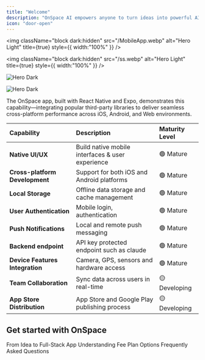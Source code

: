 ```yaml
---
title: "Welcome"
description: "OnSpace AI empowers anyone to turn ideas into powerful AI applications in minutes—no coding required. Our free, no-code platform enables effortless creation of custom AI apps; simply describe your vision and our agentic AI handles the rest."
icon: "door-open"
---
```


<img
  className="block dark:hidden"
  src="/MobileApp.webp"
  alt="Hero Light"
  title={true}
  style={{ width:"100%" }}
/>

<img
  className="block dark:hidden"
  src="/ss.webp"
  alt="Hero Light"
  title={true}
  style={{ width:"100%" }}
/>

<img
  className="hidden dark:block"
  src="/MobileApp.webp"
  alt="Hero Dark"
/>

<img
  className="hidden dark:block"
  src="/image.webp"
  alt="Hero Dark"
/>

The OnSpace app, built with React Native and Expo, demonstrates this capability—integrating popular third-party libraries to deliver seamless cross-platform performance across iOS, Android, and Web environments.

| Capability                      | Description                                      | Maturity Level |
| :------------------------------ | :----------------------------------------------- | :------------- |
| **Native UI/UX**                | Build native mobile interfaces & user experience | 🟢 Mature      |
| **Cross-platform Development**  | Support for both iOS and Android platforms       | 🟢 Mature      |
| **Local Storage**               | Offline data storage and cache management        | 🟢 Mature      |
| **User Authentication**         | Mobile login, authentication                     | 🟢 Mature      |
| **Push Notifications**          | Local and remote push messaging                  | 🟢 Mature      |
| **Backend endpoint**            | API key protected endpoint such as claude        | 🟢 Mature      |
| **Device Features Integration** | Camera, GPS, sensors and hardware access         | 🟢 Mature      |
| **Team Collaboration**          | Sync data across users in real-time              | 🟡 Developing  |
| **App Store Distribution**      | App Store and Google Play publishing process     | 🟡 Developing  |

## Get started with OnSpace

<CardGroup cols={2}>
  <Card title="Start Building Now" icon="pen-to-square" href="https://docs.onspace.ai/Startbuildingyourfirstapp">
    From Idea to Full-Stack App
  </Card>
  <Card title="Fee Plan" icon="image" href="https://docs.onspace.ai/FeePlans">
    Understanding Fee Plan Options
  </Card>
  <Card title="FAQ" icon="image" href="https://docs.onspace.ai/faq">
    Frequently Asked Questions
  </Card>
</CardGroup>